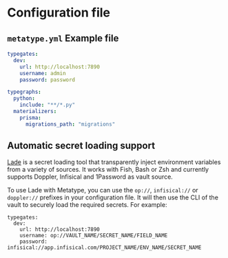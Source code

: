 # Configuration file

## `metatype.yml` Example file

```yaml
typegates:
  dev:
    url: http://localhost:7890
    username: admin
    password: password

typegraphs:
  python:
    include: "**/*.py"
  materializers:
    prisma:
      migrations_path: "migrations"
```

## Automatic secret loading support

[Lade](https://github.com/zifeo/lade) is a secret loading tool that transparently inject environment variables from a variety of sources. It works with Fish, Bash or Zsh and currently supports Doppler, Infisical and 1Password as vault source.

To use Lade with Metatype, you can use the `op://`, `infisical://` or `doppler://` prefixes in your configuration file. It will then use the CLI of the vault to securely load the required secrets. For example:

```
typegates:
  dev:
    url: http://localhost:7890
    username: op://VAULT_NAME/SECRET_NAME/FIELD_NAME
    password: infisical://app.infisical.com/PROJECT_NAME/ENV_NAME/SECRET_NAME
```
